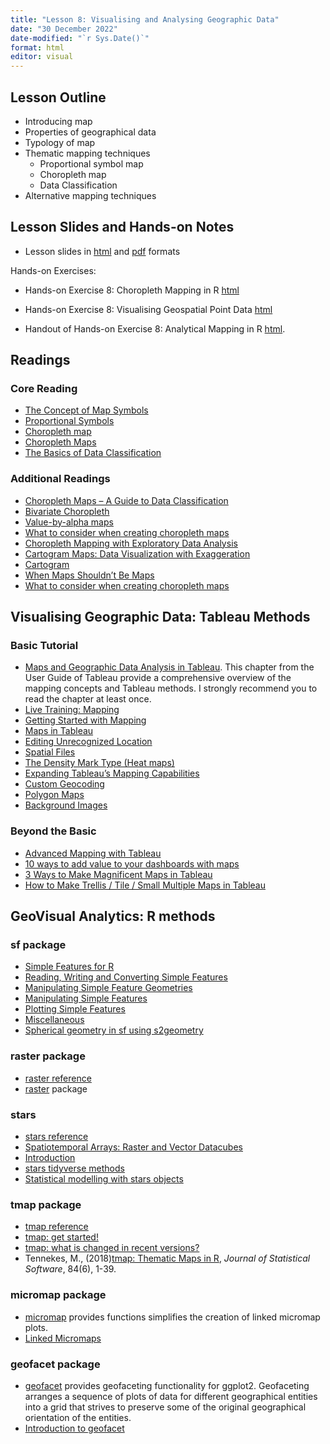```yaml
---
title: "Lesson 8: Visualising and Analysing Geographic Data"
date: "30 December 2022"
date-modified: "`r Sys.Date()`"
format: html
editor: visual
---
```


## Lesson Outline

-   Introducing map
-   Properties of geographical data
-   Typology of map
-   Thematic mapping techniques
    -   Proportional symbol map
    -   Choropleth map
    -   Data Classification
-   Alternative mapping techniques

## Lesson Slides and Hands-on Notes

-   Lesson slides in [html](../lesson/Lesson07/Lesson07-VisGeo.html) and [pdf](../lesson/Lesson07/Lesson07-VisGeo.pdf) formats

Hands-on Exercises:

-   Hands-on Exercise 8: Choropleth Mapping in R [html](https://r4va.netlify.app/chap21.html)

-   Hands-on Exercise 8: Visualising Geospatial Point Data [html](https://r4va.netlify.app/chap22.html)

-   Handout of Hands-on Exercise 8: Analytical Mapping in R [html](https://r4va.netlify.app/chap23.html).

## Readings

### Core Reading

-   [The Concept of Map Symbols](https://www.yaaka.cc/unit/the-concept-of-map-symbols/)
-   [Proportional Symbols](https://www.axismaps.com/guide/univariate/proportional-symbols/)
-   [Choropleth map](https://en.wikipedia.org/wiki/Choropleth_map)
-   [Choropleth Maps](https://www.axismaps.com/guide/univariate/choropleth/)
-   [The Basics of Data Classification](https://www.axismaps.com/guide/data/data-classification/)

### Additional Readings

-   [Choropleth Maps -- A Guide to Data Classification](https://gisgeography.com/choropleth-maps-data-classification/)
-   [Bivariate Choropleth](https://www.axismaps.com/guide/multivariate/bivariate-choropleth/)
-   [Value-by-alpha maps](http://andywoodruff.com/blog/value-by-alpha-maps/)
-   [What to consider when creating choropleth maps](https://blog.datawrapper.de/choroplethmaps/)
-   [Choropleth Mapping with Exploratory Data Analysis](https://www.directionsmag.com/article/3363)
-   [Cartogram Maps: Data Visualization with Exaggeration](https://gisgeography.com/cartogram-maps/)
-   [Cartogram](https://en.wikipedia.org/wiki/Cartogram)
-   [When Maps Shouldn't Be Maps](http://www.ericson.net/content/2011/10/when-maps-shouldnt-be-maps/)
-   [What to consider when creating choropleth maps](https://blog.datawrapper.de/choroplethmaps/)

## Visualising Geographic Data: Tableau Methods

### Basic Tutorial

-   [Maps and Geographic Data Analysis in Tableau](https://help.tableau.com/current/pro/desktop/en-us/maps.htm). This chapter from the User Guide of Tableau provide a comprehensive overview of the mapping concepts and Tableau methods. I strongly recommend you to read the chapter at least once.
-   [Live Training: Mapping](https://www.tableau.com/learn/webinars/live-training-mapping#video)
-   [Getting Started with Mapping](https://www.tableau.com/learn/tutorials/on-demand/getting-started-mapping?product=tableau_desktop%2Btableau_prep&version=tableau_desktop_2019_3%2Btableau_prep_2019_3_1&topic=mapping)
-   [Maps in Tableau](https://www.tableau.com/learn/tutorials/on-demand/maps-tableau?product=tableau_desktop%2Btableau_prep&version=tableau_desktop_2019_3%2Btableau_prep_2019_3_1&topic=mapping)
-   [Editing Unrecognized Location](https://www.tableau.com/learn/tutorials/on-demand/editing-unrecognized-locations?product=tableau_desktop%2Btableau_prep&version=tableau_desktop_2019_3%2Btableau_prep_2019_3_1&topic=mapping)
-   [Spatial Files](https://www.tableau.com/learn/tutorials/on-demand/spatial-files?product=tableau_desktop%2Btableau_prep&version=tableau_desktop_2019_3%2Btableau_prep_2019_3_1&topic=mapping)
-   [The Density Mark Type (Heat maps)](https://www.tableau.com/learn/tutorials/on-demand/density-mark-type?product=tableau_desktop%2Btableau_prep&version=tableau_desktop_2019_3%2Btableau_prep_2019_3_1&topic=mapping)
-   [Expanding Tableau's Mapping Capabilities](https://www.tableau.com/learn/tutorials/on-demand/expanding-tableaus-mapping-capabilities?product=tableau_desktop%2Btableau_prep&version=tableau_desktop_2019_3%2Btableau_prep_2019_3_1&topic=mapping)
-   [Custom Geocoding](https://www.tableau.com/learn/tutorials/on-demand/custom-geocoding?product=tableau_desktop%2Btableau_prep&version=tableau_desktop_2019_3%2Btableau_prep_2019_3_1&topic=mapping)
-   [Polygon Maps](https://www.tableau.com/learn/tutorials/on-demand/polygon-maps?product=tableau_desktop%2Btableau_prep&version=tableau_desktop_2019_3%2Btableau_prep_2019_3_1&topic=mapping)
-   [Background Images](https://www.tableau.com/learn/tutorials/on-demand/background-images?product=tableau_desktop%2Btableau_prep&version=tableau_desktop_2019_3%2Btableau_prep_2019_3_1&topic=mapping)

### Beyond the Basic

-   [Advanced Mapping with Tableau](https://www.tableau.com/learn/webinars/advanced-mapping-techniques-tableau)
-   [10 ways to add value to your dashboards with maps](https://www.tableau.com/learn/whitepapers/10-ways-add-value-your-dashboards-maps)
-   [3 Ways to Make Magnificent Maps in Tableau](https://www.ryansleeper.com/3-ways-to-make-magnificent-maps-in-tableau/)
-   [How to Make Trellis / Tile / Small Multiple Maps in Tableau](https://playfairdata.com/how-to-make-trellis-tile-small-multiple-maps-in-tableau//)

## GeoVisual Analytics: R methods

### sf package

-   [Simple Features for R](https://r-spatial.github.io/sf/articles/sf1.html)
-   [Reading, Writing and Converting Simple Features](https://r-spatial.github.io/sf/articles/sf2.html)
-   [Manipulating Simple Feature Geometries](https://r-spatial.github.io/sf/articles/sf3.html)
-   [Manipulating Simple Features](https://r-spatial.github.io/sf/articles/sf4.html)
-   [Plotting Simple Features](https://r-spatial.github.io/sf/articles/sf5.html)
-   [Miscellaneous](https://r-spatial.github.io/sf/articles/sf6.html)
-   [Spherical geometry in sf using s2geometry](https://r-spatial.github.io/sf/articles/sf7.html)

### raster package

-   [raster reference](https://cran.r-project.org/web/packages/raster/raster.pdf)
-   [raster](https://rspatial.org/raster/pkg/index.html) package

### stars

-   [stars reference](https://r-spatial.github.io/stars/reference/index.html)
-   [Spatiotemporal Arrays: Raster and Vector Datacubes](https://r-spatial.github.io/stars/index.html)
-   [Introduction](https://r-spatial.github.io/stars/articles/stars1.html)
-   [stars tidyverse methods](https://r-spatial.github.io/stars/articles/stars3.html)
-   [Statistical modelling with stars objects](https://r-spatial.github.io/stars/articles/stars7.html)

### tmap package

-   [tmap reference](https://cran.r-project.org/web/packages/tmap/tmap.pdf)
-   [tmap: get started!](https://cran.r-project.org/web/packages/tmap/vignettes/tmap-getstarted.html)
-   [tmap: what is changed in recent versions?](https://cran.r-project.org/web/packages/tmap/vignettes/tmap-changes.html)
-   Tennekes, M., (2018)[tmap: Thematic Maps in R](https://www.jstatsoft.org/article/view/v084i06), *Journal of Statistical Software*, 84(6), 1-39.

### micromap package

-   [micromap](https://cran.r-project.org/web/packages/micromap/index.html) provides functions simplifies the creation of linked micromap plots.
-   [Linked Micromaps](https://cran.r-project.org/web/packages/micromap/vignettes/Introduction_Guide.pdf)

### geofacet package

-   [geofacet](https://hafen.github.io/geofacet/) provides geofaceting functionality for ggplot2. Geofaceting arranges a sequence of plots of data for different geographical entities into a grid that strives to preserve some of the original geographical orientation of the entities.
-   [Introduction to geofacet](https://hafen.github.io/geofacet/articles/geofacet.html)

